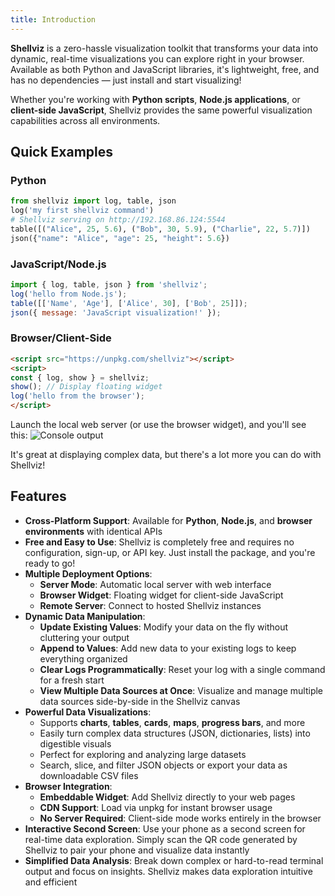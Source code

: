 ```yaml
---
title: Introduction
---
```


**Shellviz** is a zero-hassle visualization toolkit that transforms your data into dynamic, real-time visualizations you can explore right in your browser. Available as both Python and JavaScript libraries, it's lightweight, free, and has no dependencies — just install and start visualizing!

Whether you're working with **Python scripts**, **Node.js applications**, or **client-side JavaScript**, Shellviz provides the same powerful visualization capabilities across all environments.

## Quick Examples

### Python
```python
from shellviz import log, table, json
log('my first shellviz command')
# Shellviz serving on http://192.168.86.124:5544
table([("Alice", 25, 5.6), ("Bob", 30, 5.9), ("Charlie", 22, 5.7)])
json({"name": "Alice", "age": 25, "height": 5.6})
```

### JavaScript/Node.js
```javascript
import { log, table, json } from 'shellviz';
log('hello from Node.js');
table([['Name', 'Age'], ['Alice', 30], ['Bob', 25]]);
json({ message: 'JavaScript visualization!' });
```

### Browser/Client-Side
```html
<script src="https://unpkg.com/shellviz"></script>
<script>
const { log, show } = shellviz;
show(); // Display floating widget
log('hello from the browser');
</script>
```

Launch the local web server (or use the browser widget), and you'll see this:
![Console output](/docs/intro-1.png)

It's great at displaying complex data, but there's a lot more you can do with Shellviz!

## Features

- **Cross-Platform Support**: Available for **Python**, **Node.js**, and **browser environments** with identical APIs
- **Free and Easy to Use**: Shellviz is completely free and requires no configuration, sign-up, or API key. Just install the package, and you're ready to go!
- **Multiple Deployment Options**:
  - **Server Mode**: Automatic local server with web interface
  - **Browser Widget**: Floating widget for client-side JavaScript
  - **Remote Server**: Connect to hosted Shellviz instances
- **Dynamic Data Manipulation**:
  - **Update Existing Values**: Modify your data on the fly without cluttering your output
  - **Append to Values**: Add new data to your existing logs to keep everything organized
  - **Clear Logs Programmatically**: Reset your log with a single command for a fresh start
  - **View Multiple Data Sources at Once**: Visualize and manage multiple data sources side-by-side in the Shellviz canvas
- **Powerful Data Visualizations**:
  - Supports **charts**, **tables**, **cards**, **maps**, **progress bars**, and more
  - Easily turn complex data structures (JSON, dictionaries, lists) into digestible visuals
  - Perfect for exploring and analyzing large datasets
  - Search, slice, and filter JSON objects or export your data as downloadable CSV files
- **Browser Integration**:
  - **Embeddable Widget**: Add Shellviz directly to your web pages
  - **CDN Support**: Load via unpkg for instant browser usage
  - **No Server Required**: Client-side mode works entirely in the browser
- **Interactive Second Screen**: Use your phone as a second screen for real-time data exploration. Simply scan the QR code generated by Shellviz to pair your phone and visualize data instantly
- **Simplified Data Analysis**: Break down complex or hard-to-read terminal output and focus on insights. Shellviz makes data exploration intuitive and efficient